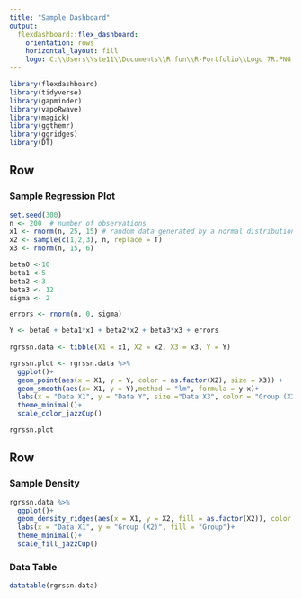 ```yaml
---
title: "Sample Dashboard"
output: 
  flexdashboard::flex_dashboard:
    orientation: rows
    horizontal_layout: fill
    logo: C:\\Users\\ste11\\Documents\\R fun\\R-Portfolio\\Logo 7R.PNG
---
```


```r
library(flexdashboard)
library(tidyverse)
library(gapminder)
library(vapoRwave)
library(magick)
library(ggthemr)
library(ggridges)
library(DT)
```

Row {data-height=750}
-----------------------------------------------------------------------

### Sample Regression Plot

```r
set.seed(300)
n <- 200  # number of observations
x1 <- rnorm(n, 25, 15) # random data generated by a normal distribution
x2 <- sample(c(1,2,3), n, replace = T)
x3 <- rnorm(n, 15, 6)

beta0 <-10
beta1 <-5
beta2 <-3
beta3 <- 12
sigma <- 2

errors <- rnorm(n, 0, sigma)

Y <- beta0 + beta1*x1 + beta2*x2 + beta3*x3 + errors
  
rgrssn.data <- tibble(X1 = x1, X2 = x2, X3 = x3, Y = Y) 

rgrssn.plot <- rgrssn.data %>%
  ggplot()+
  geom_point(aes(x = X1, y = Y, color = as.factor(X2), size = X3)) +
  geom_smooth(aes(x= X1, y = Y),method = "lm", formula = y~x)+
  labs(x = "Data X1", y = "Data Y", size ="Data X3", color = "Group (X2)")+
  theme_minimal()+
  scale_color_jazzCup()

rgrssn.plot

```




Row {data-height=350}
----------------------------------------------------------------------


### Sample Density

```r
rgrssn.data %>%
  ggplot()+
  geom_density_ridges(aes(x = X1, y = X2, fill = as.factor(X2)), color = NA, alpha = 0.2)+
  labs(x = "Data X1", y = "Group (X2)", fill = "Group")+
  theme_minimal()+
  scale_fill_jazzCup()

```

### Data Table

```r
datatable(rgrssn.data)
```


